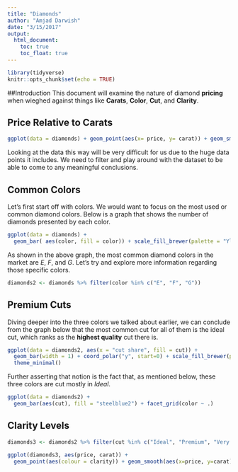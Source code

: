 ```yaml
---
title: "Diamonds"
author: "Amjad Darwish"
date: "3/15/2017"
output: 
  html_document:
    toc: true
    toc_float: true
---
```


```r
library(tidyverse)
knitr::opts_chunk$set(echo = TRUE)
```

##Introduction
This document will examine the nature of diamond **pricing** when wieghed against things like **Carats**, **Color**, **Cut**, and **Clarity**.

## Price Relative to Carats
```r
ggplot(data = diamonds) + geom_point(aes(x= price, y= carat)) + geom_smooth(aes(x=price, y=carat))
```

Looking at the data this way will be very difficult for us due to the huge data points it includes. We need to filter and play around with the dataset to be able to come to any meaningful conclusions.

## Common Colors
Let's first start off with colors. We would want to focus on the most used or common diamond colors. Below is a graph that shows the number of diamonds presented by each color.
```r
ggplot(data = diamonds) +
  geom_bar( aes(color, fill = color)) + scale_fill_brewer(palette = "YlOrRd")
```

As shown in the above graph, the most common diamond colors in the market are *E*, *F*, and *G*. Let's try and explore more information regarding those specific colors.

```r
diamonds2 <- diamonds %>% filter(color %in% c("E", "F", "G"))
```

## Premium Cuts
Diving deeper into the three colors we talked about earlier, we can conclude from the graph below that the most common cut for all of them is the ideal cut, which ranks as the **highest quality** cut there is.

```r
ggplot(data = diamonds2, aes(x = "cut share", fill = cut)) +
  geom_bar(width = 1) + coord_polar("y", start=0) + scale_fill_brewer(palette="Blues") +
  theme_minimal()
```


Further asserting that notion is the fact that, as mentioned below, these three colors are cut mostly in *Ideal*.

```r
ggplot(data = diamonds2) +
  geom_bar(aes(cut), fill = "steelblue2") + facet_grid(color ~ .)
```

## Clarity Levels

```r
diamonds3 <- diamonds2 %>% filter(cut %in% c("Ideal", "Premium", "Very Good"))
```

```r
ggplot(diamonds3, aes(price, carat)) +
  geom_point(aes(colour = clarity)) + geom_smooth(aes(x=price, y=carat), color = "gray37") + scale_colour_brewer(palette = "PRGn")
```




